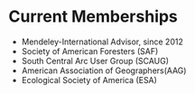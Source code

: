 # Current Memberships

  * Mendeley-International Advisor, since 2012
  * Society of American Foresters (SAF)
  * South Central Arc User Group (SCAUG)
  * American Association of Geographers(AAG)
  * Ecological Society of America (ESA)
